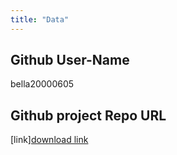 ```yaml
---
title: "Data"
---
```


## Github User-Name

bella20000605

## Github project Repo URL

\[link\][download link](https://github.com/anly501/dsan-5000-project-bella20000605)